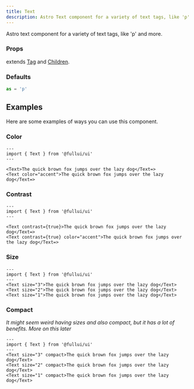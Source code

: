 ```yaml
---
title: Text
description: Astro Text component for a variety of text tags, like 'p' and more.
---
```


Astro text component for a variety of text tags, like 'p' and more.

### Props
extends [Tag](/utility/tag) and [Children](/utility/children).

### Defaults
```ts
as = 'p' 
```

## Examples
Here are some examples of ways you can use this component.

### Color
```astro live
---
import { Text } from '@fullui/ui'
---

<Text>The quick brown fox jumps over the lazy dog</Text=>   
<Text color="accent">The quick brown fox jumps over the lazy dog</Text=>  
```

### Contrast
```astro live
---
import { Text } from '@fullui/ui'
---

<Text contrast={true}>The quick brown fox jumps over the lazy dog</Text=>   
<Text contrast={true} color="accent">The quick brown fox jumps over the lazy dog</Text=>  
```

### Size
```astro live
---
import { Text } from '@fullui/ui'
--- 
<Text size="3">The quick brown fox jumps over the lazy dog</Text>   
<Text size="2">The quick brown fox jumps over the lazy dog</Text>  
<Text size="1">The quick brown fox jumps over the lazy dog</Text>   
```

### Compact
*It might seem weird having sizes and also compact, but it has a lot of benefits. More on this later*
```astro live
---
import { Text } from '@fullui/ui'
--- 
<Text size="3" compact>The quick brown fox jumps over the lazy dog</Text>   
<Text size="2" compact>The quick brown fox jumps over the lazy dog</Text>  
<Text size="1" compact>The quick brown fox jumps over the lazy dog</Text>   
```

